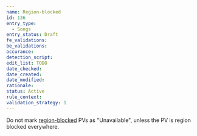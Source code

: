```yaml
---
name: Region-blocked
id: 136
entry_type:
  - Songs
entry_status: Draft
fe_validations:
be_validations:
occurance:
detection_script:
edit_list: TODO
date_checked:
date_created:
date_modified:
rationale:
status: Active
rule_context:
validation_strategy: 1
---
```

Do not mark [region-blocked](https://vocadb.net/T/8226) PVs as "Unavailable", unless the PV is region blocked everywhere.
